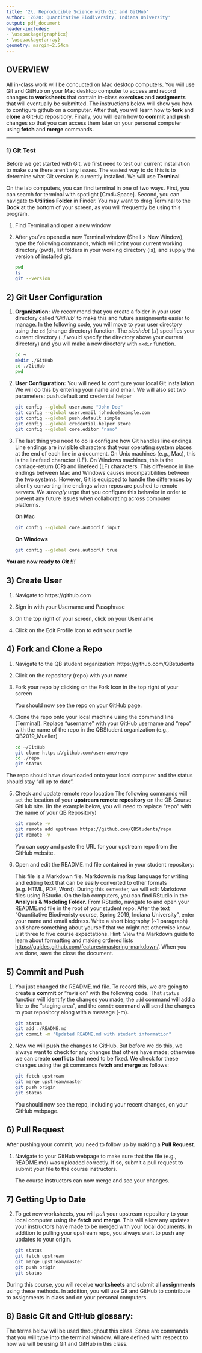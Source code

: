 ```yaml
---
title: '2\. Reproducible Science with Git and GitHub'
author: 'Z620: Quantitative Biodiversity, Indiana University'
output: pdf_document
header-includes:
- \usepackage{graphicx}
- \usepackage{array}
geometry: margin=2.54cm
---
```


## OVERVIEW

All in-class work will be concucted on Mac desktop computers.
You will use Git and GitHub on your Mac desktop computer to access and record changes to **worksheets** that contain in-class **exercises** and **assigments** that will eventually be submitted.
The instructions below will show you how to configure github on a computer. 
After that, you will learn how to **fork** and **clone** a GitHub repositiory. 
Finally, you will learn how to **commit** and **push** changes so that you can access them later on your personal computer using **fetch** and **merge** commands.  

***

### 1) Git Test
Before we get started with Git, we first need to test our current installation to make sure there aren't any issues.
The easiest way to do this is to determine what Git version is currently installed.
We will use **Terminal** 

On the lab computers, you can find terminal in one of two ways. 
First, you can search for terminal with spotlight [Cmd+Space]. 
Second, you can navigate to **Utilities Folder** in Finder.
You may want to drag Terminal to the **Dock** at the bottom of your screen, as you will frequently be using this program.

1. Find Terminal and open a new window
2. After you've opened a new Terminal window (Shell > New Window), type the following commands, which will print your current working directory (pwd), list folders in your working directory (ls), and supply the version of installed git.

    ```sh
    pwd
    ls
    git --version
    ```

## 2) Git User Configuration
1. **Organization:** We recommend that you create a folder in your user directory called '*GitHub*' to make this and future assignments easier to manage. 
In the following code, you will move to your user directory using the `cd` (change directory) function.
The *slashdot* (./) specifies your current directory (../ would specify the directory above your current directory) and you will make a new directory with `mkdir` function. 

    ```sh
    cd ~
    mkdir ./GitHub
    cd ./GitHub
    pwd
    ```
    
2. **User Configuration:** You will need to configure your local Git installation.
We will do this by entering your name and email. 
We will also set two parameters: push.default and credential.helper

    ```sh
    git config --global user.name "John Doe"
    git config --global user.email johndoe@example.com
    git config --global push.default simple
    git config --global credential.helper store
    git config --global core.editor "nano"
    ```
    
3. The last thing you need to do is configure how Git handles line endings.
Line endings are invisible characters that your operating system places at the end of each line in a document.
On Unix machines (e.g., Mac), this is the linefeed character (LF).
On Windows machines, this is the carriage-return (CR) and linefeed (LF) characters.
This difference in line endings between Mac and Windows causes incompatibilities between the two systems.
However, Git is equipped to handle the differences by silently converting line endings when repos are pushed to remote servers.
We *strongly* urge that you configure this behavior in order to prevent any future issues when collaborating across computer platforms.

    **On Mac**

    ```sh
    git config --global core.autocrlf input
    ```

    **On Windows**

    ```sh
    git config --global core.autocrlf true
    ```    
    
**You are now ready to** ***Git !!!***

## 3) Create User
1. Navigate to https://github.com
2. Sign in with your Username and Passphrase
3. On the top right of your screen, click on your Username
4. Click on the Edit Profile Icon to edit your profile<br>

    \includegraphics[height=0.75cm]{images/github_edit_btn.png}

## 4) Fork and Clone a Repo
1. Navigate to the QB student organization: https://github.com/QBstudents
2. Click on the repository (repo) with your name
3. Fork your repo by clicking on the Fork Icon in the top right of your screen<br>

    \includegraphics[width=2cm]{images/github_fork_btn.png}

    You should now see the repo on your GitHub page.

4. Clone the repo onto your local machine using the command line (Terminal).
Replace "username" with your GitHub username and "repo" with the name of the repo in the QBStudent organization (e.g., QB2019_Mueller)

    ```sh
    cd ~/GitHub
    git clone https://github.com/username/repo
    cd ./repo
    git status
    ```

The repo should have downloaded onto your local computer and the status should stay "all up to date". 

5. Check and update remote repo location
The following commands will set the location of your **upstream remote repository** on the QB Course GitHub site. 
(In the example below, you will need to replace "repo" with the name of your QB Repository)

    ```sh
    git remote -v
    git remote add upstream https://github.com/QBStudents/repo
    git remote -v
    ```
    You can copy and paste the URL for your upstream repo from the GitHub website.

6. Open and edit the README.md file contained in your student repository:

    This file is a Markdown file.
    Markdown is markup language for writing and editing text that can be easily converted to other formats (e.g. HTML, PDF, Word).
    During this semester, we will edit Markdown files using RStudio.
    On the lab computers, you can find RStudio in the **Analysis & Modeling Folder**.
    From RStudio, navigate to and open your README.md file in the root of your student repo.
    After the text "Quantitative Biodiveristy course, Spring 2019, Indiana University", enter your name and email address.
    Write a short biography (~1 paragraph) and share something about yourself that we might not otherwise know. 
    List three to five course expectations. 
    Hint: View the Markdown guide to learn about formatting and making ordered lists <https://guides.github.com/features/mastering-markdown/>. 
    When you are done, save the close the document.

## 5) Commit and Push
1. You just changed the README.md file. 
To record this, we are going to create a **commit** or "revision" with the following code. 
That `status` function will identify the changes you made, the `add` command will add a file to the "staging area", and the `commit` command will send the changes to your repository along with a message (-m).

    ```sh
    git status
    git add ./README.md
    git commit -m "Updated README.md with student information"
    ```

2. Now we will **push** the changes to GitHub.
But before we do this, we always want to check for any changes that others have made; otherwise we can create **conflicts** that need to be fixed. We check for these changes using the git commands **fetch** and **merge** as follows:

    ```sh
    git fetch upstream
    git merge upstream/master
    git push origin
    git status
    ```

    You should now see the repo, including your recent changes, on your GitHub webpage.

## 6) Pull Request
After pushing your commit, you need to follow up by making a **Pull Request**.

1. Navigate to your GitHub webpage to make sure that the file (e.g., README.md) was uploaded correctly. 
If so, submit a pull request to submit your file to the course instructors. <br>

    \includegraphics[height=0.75cm]{images/github_pr_btn.png}
  
    The course instructors can now merge and see your changes.
    
## 7) Getting Up to Date   
2. To get new worksheets, you will *pull* your upstream repository to your local computer using the **fetch** and **merge**. 
This will allow any updates your instructors have made to be merged with your local documents.
In addition to pulling your upstream repo, you always want to push any updates to your origin.

    ```sh
    git status
    git fetch upstream
    git merge upstream/master
    git push origin
    git status
    ```

During this course, you will receive **worksheets** and submit all **assignments** using these methods.
In addition, you will use Git and GitHub to contribute to assignments in class and on your personal computers.

## 8) Basic Git and GitHub glossary:
The terms below will be used throughout this class.
Some are commands that you will type into the terminal window. 
All are defined with respect to how we will be using Git and GitHub in this class.

\begin{center}
\begin{tabular}{ m{3cm} m{12cm} }
  \textbf{Term} & \textbf{Meaning} \\
  \hline \hline \\ [-1.5ex]
  \textbf{\emph{Repository}} & 
  The collection of files and folders that compose a project. \\
  \\ [-1.5ex]
  \textbf{\emph{upstream}} & 
  Refers to the central repository, e.g., the version managed by your instructors. \\
  \\ [-1.5ex]
  \textbf{\emph{origin}} & 
  Refers to your on-line version of the class repository. \\
  \\ [-1.5ex]  
   \textbf{\emph{fork}} & 
  Create a version of the class repository in your IU-GitHub account. \\
  \\ [-1.5ex] 
    \textbf{\emph{clone}} & 
  Create a copy of 'origin' on your computer. This is the version you will edit. \\
  \\ [-1.5ex] 
    \textbf{\emph{fetch}} & 
  Download changes that have been made to an online repository. \\
  \\ [-1.5ex]  
    \textbf{\emph{merge}} & 
  Merge changes with your local version. \\
  \\ [-1.5ex]  
    \textbf{\emph{pull}} & 
  'fetch' + 'merge'. 'pull' executes 'fetch' and 'merge' but give less freedom of control. \\
  \\ [-1.5ex] 
    \textbf{\emph{Staging Area}} & 
  A file that Git uses to store information about your changes. \\
  \\ [-1.5ex]  
    \textbf{\emph{add}} & 
  Having edited, removed, or added files, this command will add your changes to the staging area.\\
  \\ [-1.5ex] 
    \textbf{\emph{commit}} & 
  Having added your changes, this command will save a picture of what your files looked like at that moment. \\
  \\ [-1.5ex]  
    \textbf{\emph{push}} & 
  Having committed your changes, this command will update 'origin'. \\
  \\ [-1.5ex] 
    \textbf{\emph{Pull Request}} & 
  Having updated 'origin', request that these changes be pulled into 'upstream'\\
  \\ [-1.5ex] 
  \hline
  \end{tabular}
  \end{center}
